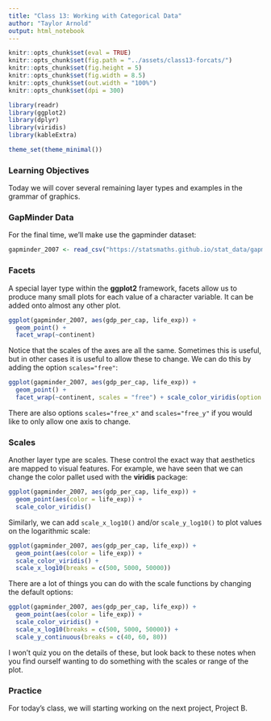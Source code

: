 ```yaml
---
title: "Class 13: Working with Categorical Data"
author: "Taylor Arnold"
output: html_notebook
---
```


```r
knitr::opts_chunk$set(eval = TRUE)
knitr::opts_chunk$set(fig.path = "../assets/class13-forcats/")
knitr::opts_chunk$set(fig.height = 5)
knitr::opts_chunk$set(fig.width = 8.5)
knitr::opts_chunk$set(out.width = "100%")
knitr::opts_chunk$set(dpi = 300)
```

```r
library(readr)
library(ggplot2)
library(dplyr)
library(viridis)
library(kableExtra)

theme_set(theme_minimal())
```

### Learning Objectives

Today we will cover several remaining layer types and examples in the grammar
of graphics.

### GapMinder Data

For the final time, we'll make use the gapminder dataset:

```r
gapminder_2007 <- read_csv("https://statsmaths.github.io/stat_data/gapminder_2007.csv")
```

### Facets

A special layer type within the **ggplot2** framework, facets allow us
to produce many small plots for each value of a character variable. It
can be added onto almost any other plot.

```r
ggplot(gapminder_2007, aes(gdp_per_cap, life_exp)) +
  geom_point() +
  facet_wrap(~continent)
```

Notice that the scales of the axes are all the same. Sometimes this is
useful, but in other cases it is useful to allow these to change. We
can do this by adding the option `scales="free"`:

```r
ggplot(gapminder_2007, aes(gdp_per_cap, life_exp)) +
  geom_point() +
  facet_wrap(~continent, scales = "free") + scale_color_viridis(option = "A")
```

There are also options `scales="free_x"` and `scales="free_y"` if you
would like to only allow one axis to change.

### Scales

Another layer type are scales. These control the exact way that aesthetics
are mapped to visual features. For example, we have seen that we can change
the color pallet used with the **viridis** package:

```r
ggplot(gapminder_2007, aes(gdp_per_cap, life_exp)) +
  geom_point(aes(color = life_exp)) +
  scale_color_viridis()
```

Similarly, we can add `scale_x_log10()` and/or `scale_y_log10()` to plot
values on the logarithmic scale:

```r
ggplot(gapminder_2007, aes(gdp_per_cap, life_exp)) +
  geom_point(aes(color = life_exp)) +
  scale_color_viridis() +
  scale_x_log10(breaks = c(500, 5000, 50000))
```

There are a lot of things you can do with the scale functions by changing
the default options:

```r
ggplot(gapminder_2007, aes(gdp_per_cap, life_exp)) +
  geom_point(aes(color = life_exp)) +
  scale_color_viridis() +
  scale_x_log10(breaks = c(500, 5000, 50000)) +
  scale_y_continuous(breaks = c(40, 60, 80))
```

I won't quiz you on the details of these, but look back to these notes when
you find ourself wanting to do something with the scales or range of the
plot.

### Practice

For today's class, we will starting working on the next project, Project B.







